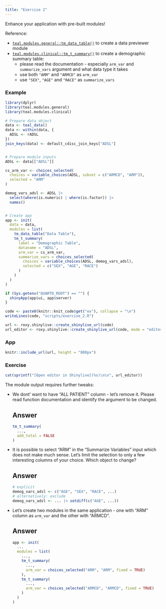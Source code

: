 ```yaml
---
title: "Exercise 2"
---
```


Enhance your application with pre-built modules!

Reference:

- [`teal.modules.general::tm_data_table()`](https://insightsengineering.github.io/teal.modules.general/latest-tag/reference/tm_data_table.html) to create a data previewer module
- [`teal.modules.clinical::tm_t_summary()`](https://insightsengineering.github.io/teal.modules.clinical/latest-tag/reference/tm_t_summary.html) to create a demographic summary table:
  - please read the documentation - especially `arm_var` and `summarize_vars` argument and what data type it takes
  - use both `"ARM"` and `"ARMCD"` as `arm_var`
  - use `"SEX"`, `"AGE"` and `"RACE"` as `summarize_vars`

### Example

```r
library(dplyr)
library(teal.modules.general)
library(teal.modules.clinical)

# Prepare data object
data <- teal_data()
data <- within(data, {
  ADSL <- rADSL
})
join_keys(data) <- default_cdisc_join_keys["ADSL"]


# Prepare module inputs
ADSL <- data[["ADSL"]]

cs_arm_var <- choices_selected(
  choices = variable_choices(ADSL, subset = c("ARMCD", "ARM")),
  selected = "ARM"
)

demog_vars_adsl <- ADSL |>
  select(where(is.numeric) | where(is.factor)) |>
  names()


# Create app
app <- init(
  data = data,
  modules = list(
    tm_data_table("Data Table"),
    tm_t_summary(
      label = "Demographic Table",
      dataname = "ADSL",
      arm_var = cs_arm_var,
      summarize_vars = choices_selected(
        choices = variable_choices(ADSL, demog_vars_adsl),
        selected = c("SEX", "AGE", "RACE")
      )
    )
  )
)

if (Sys.getenv("QUARTO_ROOT") == "") {
  shinyApp(app$ui, app$server)
}
```

```r
code <- paste0(knitr::knit_code$get("ex"), collapse = "\n")
writeLines(code, "scripts/exercise_2.R")
```

```r
url <- roxy.shinylive::create_shinylive_url(code)
url_editor <- roxy.shinylive::create_shinylive_url(code, mode = "editor")
```

### App

```r
knitr::include_url(url, height = "800px")
```

### Exercise

```r
cat(sprintf("[Open editor in Shinylive](%s)\n\n", url_editor))
```

The module output requires further tweaks:

- We dont' want to have "ALL PATIENT" column - let's remove it. Please read function documentation and identify the argument to be changed.

  ::: {.callout-tip collapse="true"}
  ## Answer

  ```r
  tm_t_summary(
    ...,
    add_total = FALSE
  )
  ```
  :::

- It is possible to select "ARM" in the "Summarize Variables" input which does not make much sense. Let's limit the selection to only a few interesting columns of your choice. Which object to change?

  ::: {.callout-tip collapse="true"}
  ## Answer

  ```r
  # explicit
  demog_vars_adsl <- c("AGE", "SEX", "RACE", ...)
  # alternatively: exclude
  demog_vars_adsl <- ... |> setdiff(c("AGE", ...))
  ```
  :::

- Let's create two modules in the same application - one with "ARM" column as `arm_var` and the other with "ARMCD".

  ::: {.callout-tip collapse="true"}
  ## Answer

  ```r
  app <- init(
    ...
    modules = list(
      ...,
      tm_t_summary(
        ...,
        arm_var = choices_selected("ARM", "ARM", fixed = TRUE)
      ),
      tm_t_summary(
        ...,
        arm_var = choices_selected("ARMCD", "ARMCD", fixed = TRUE)
      )
    )
  )
  ```
  :::
